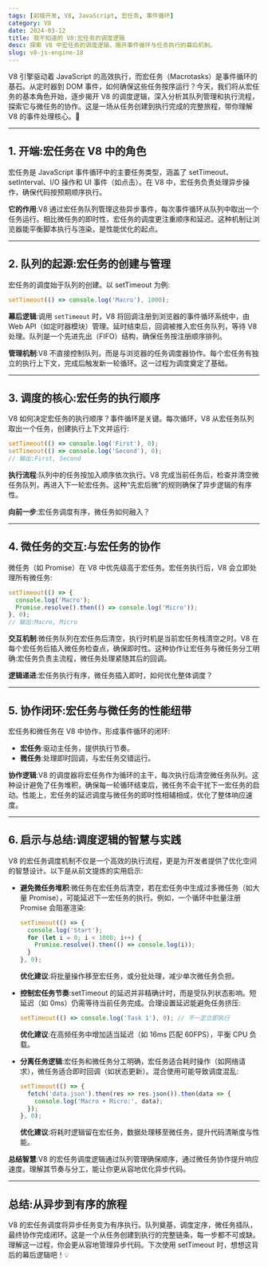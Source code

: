 ```yaml
---
tags: [前端开发, V8, JavaScript, 宏任务, 事件循环]
category: V8
date: 2024-03-12
title: 我不知道的 V8:宏任务的调度逻辑
desc: 探索 V8 中宏任务的调度逻辑，揭开事件循环与任务执行的幕后机制。
slug: v8-js-engine-18
---
```


V8 引擎驱动着 JavaScript 的高效执行，而宏任务（Macrotasks）是事件循环的基石。从定时器到 DOM 事件，如何确保这些任务按序运行？今天，我们将从宏任务的基本角色开始，逐步揭开 V8 的调度逻辑，深入分析其队列管理和执行流程，探索它与微任务的协作。这是一场从任务创建到执行完成的完整旅程，带你理解 V8 的事件处理核心。🚀


---

## 1. 开端:宏任务在 V8 中的角色

宏任务是 JavaScript 事件循环中的主要任务类型，涵盖了 setTimeout、setInterval、I/O 操作和 UI 事件（如点击）。在 V8 中，宏任务负责处理异步操作，确保代码按预期顺序执行。

**它的作用**:V8 通过宏任务队列管理这些异步事件，每次事件循环从队列中取出一个任务运行。相比微任务的即时性，宏任务的调度更注重顺序和延迟。这种机制让浏览器能平衡脚本执行与渲染，是性能优化的起点。

---

## 2. 队列的起源:宏任务的创建与管理

宏任务的调度始于队列的创建。以 setTimeout 为例:

```javascript
setTimeout(() => console.log('Macro'), 1000);
```

**幕后逻辑**:调用 `setTimeout` 时，V8 将回调注册到浏览器的事件循环系统中，由 Web API（如定时器模块）管理。延时结束后，回调被推入宏任务队列，等待 V8 处理。队列是一个先进先出（FIFO）结构，确保任务按注册顺序排列。

**管理机制**:V8 不直接控制队列，而是与浏览器的任务调度器协作。每个宏任务有独立的执行上下文，完成后触发新一轮循环。这一过程为调度奠定了基础。

---

## 3. 调度的核心:宏任务的执行顺序

V8 如何决定宏任务的执行顺序？事件循环是关键。每次循环，V8 从宏任务队列取出一个任务，创建执行上下文并运行:

```javascript
setTimeout(() => console.log('First'), 0);
setTimeout(() => console.log('Second'), 0);
// 输出:First, Second
```

**执行流程**:队列中的任务按加入顺序依次执行。V8 完成当前任务后，检查并清空微任务队列，再进入下一轮宏任务。这种“先宏后微”的规则确保了异步逻辑的有序性。

**向前一步**:宏任务调度有序，微任务如何融入？

---

## 4. 微任务的交互:与宏任务的协作

微任务（如 Promise）在 V8 中优先级高于宏任务。宏任务执行后，V8 会立即处理所有微任务:

```javascript
setTimeout(() => {
  console.log('Macro');
  Promise.resolve().then(() => console.log('Micro'));
}, 0);
// 输出:Macro, Micro
```

**交互机制**:微任务队列在宏任务后清空，执行时机是当前宏任务栈清空之时。V8 在每个宏任务后插入微任务检查点，确保即时性。这种协作让宏任务与微任务分工明确:宏任务负责主流程，微任务处理紧随其后的回调。

**逻辑递进**:宏任务执行有序，微任务插入即时，如何优化整体调度？

---

## 5. 协作闭环:宏任务与微任务的性能纽带

宏任务和微任务在 V8 中协作，形成事件循环的闭环:
- **宏任务**:驱动主任务，提供执行节奏。  
- **微任务**:处理即时回调，与宏任务交错运行。

**协作逻辑**:V8 的调度器将宏任务作为循环的主干，每次执行后清空微任务队列。这种设计避免了任务堆积，确保每一轮循环结束后，微任务不会干扰下一宏任务的启动。性能上，宏任务的延迟调度与微任务的即时性相辅相成，优化了整体响应速度。

---

## 6. 启示与总结:调度逻辑的智慧与实践

V8 的宏任务调度机制不仅是一个高效的执行流程，更是为开发者提供了优化空间的智慧设计。以下是从前文提炼的实用启示:

- **避免微任务堆积**:微任务在宏任务后清空，若在宏任务中生成过多微任务（如大量 Promise），可能延迟下一宏任务的执行。例如，一个循环中批量注册 Promise 会阻塞渲染:
  ```javascript
  setTimeout(() => {
    console.log('Start');
    for (let i = 0; i < 1000; i++) {
      Promise.resolve().then(() => console.log(i));
    }
  }, 0);
  ```
  **优化建议**:将批量操作移至宏任务，或分批处理，减少单次微任务负担。

- **控制宏任务节奏**:setTimeout 的延迟并非精确计时，而是受队列状态影响。短延迟（如 0ms）仍需等待当前任务完成。合理设置延迟能避免任务挤压:
  ```javascript
  setTimeout(() => console.log('Task 1'), 0); // 不一定立即执行
  ```
  **优化建议**:在高频任务中增加适当延迟（如 16ms 匹配 60FPS），平衡 CPU 负载。

- **分离任务逻辑**:宏任务和微任务分工明确，宏任务适合耗时操作（如网络请求），微任务适合即时回调（如状态更新）。混合使用可能导致调度混乱:
  ```javascript
  setTimeout(() => {
    fetch('data.json').then(res => res.json()).then(data => {
      console.log('Macro + Micro:', data);
    });
  }, 0);
  ```
  **优化建议**:将耗时逻辑留在宏任务，数据处理移至微任务，提升代码清晰度与性能。

**总结智慧**:V8 的宏任务调度逻辑通过队列管理确保顺序，通过微任务协作提升响应速度。理解其节奏与分工，能让你更从容地优化异步代码。

---

## 总结:从异步到有序的旅程

V8 的宏任务调度将异步任务变为有序执行。队列奠基，调度定序，微任务插队，最终协作完成闭环。这是一个从任务创建到执行的完整链条，每一步都不可或缺。理解这一过程，你会更从容地管理异步代码。下次使用 setTimeout 时，想想这背后的幕后逻辑吧！💡
